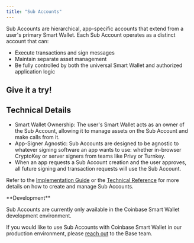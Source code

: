 ```yaml
---
title: "Sub Accounts"
---
```




Sub Accounts are hierarchical, app-specific accounts that extend from a user's primary Smart Wallet. Each Sub Account operates as a distinct account that can:

- Execute transactions and sign messages
- Maintain separate asset management
- Be fully controlled by both the universal Smart Wallet and authorized application logic

## Give it a try!

<SubAccount />

## Technical Details

- Smart Wallet Ownership: The user's Smart Wallet acts as an owner of the Sub Account, allowing it to manage assets on the Sub Account and make calls from it.
- App-Signer Agnostic: Sub Accounts are designed to be agnostic to whatever signing software an app wants to use: whether in-browser CryptoKey or server signers from teams like Privy or Turnkey.
- When an app requests a Sub Account creation and the user approves, all future signing and transaction requests will use the Sub Account.

Refer to the [Implementation Guide](/identity/smart-wallet/guides/sub-accounts) or the [Technical Reference](/identity/smart-wallet/technical-reference/sdk/sub-account-reference) for more details on how to create and manage Sub Accounts.

<Tip>
**Development**

Sub Accounts are currently only available in the Coinbase Smart Wallet development environment.

If you would like to use Sub Accounts with Coinbase Smart Wallet in our production environment, please [reach out](https://discord.com/invite/buildonbase) to the Base team.
</Tip>

